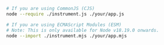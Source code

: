 ```bash
# If you are using CommonJS (CJS)
node --require ./instrument.js ./your/app.js

# If you are using ECMAScript Modules (ESM)
# Note: This is only available for Node v18.19.0 onwards.
node --import ./instrument.mjs ./your/app.mjs
```
